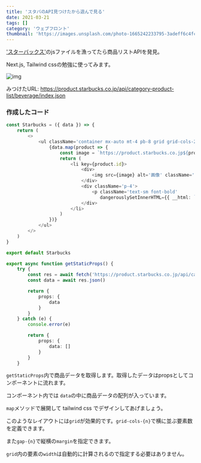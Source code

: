 ```yaml
---
title: 'スタバのAPI見つけたから遊んで見る'
date: 2021-03-21
tags: []
category: 'ウェブフロント'
thumbnail: 'https://images.unsplash.com/photo-1665242233795-3adeff6c4fc9?crop=entropy&cs=tinysrgb&fit=max&fm=jpg&ixid=MnwzNzQ1NzR8MHwxfHJhbmRvbXx8fHx8fHx8fDE2NjY1MjIwNDg&ixlib=rb-4.0.3&q=80&w=1080'
---
```


['スターバックス'](https://www.starbucks.co.jp)のjsファイルを漁ってたら商品リストAPIを発見。

Next.js, Tailwind cssの勉強に使ってみます。

![img](https://i.gyazo.com/dbcc6f01b12984af929d116198f1c3c1.png)

みつけたURL:
https://product.starbucks.co.jp/api/category-product-list/beverage/index.json

### 作成したコード

```typescript
const Starbucks = ({ data }) => {
	return (
		<>
			<ul className='container mx-auto mt-4 pb-8 grid grid-cols-2 md:grid-cols-3 lg:grid-cols-6 gap-2 gap-y-4'>
				{data.map(product => {
					const image = `https://product.starbucks.co.jp${product.image1}`
					return (
						<li key={product.id}>
							<div>
								<img src={image} alt='画像' className='border border-gray' />
							</div>
							<div className='p-4'>
								<p className='text-sm font-bold'
								   dangerouslySetInnerHTML={{ __html: `${product.product_name}` }} />
							</div>
						</li>
					)
				})}
			</ul>
		</>
	)
}

export default Starbucks

export async function getStaticProps() {
	try {
		const res = await fetch('https://product.starbucks.co.jp/api/category-product-list/beverage/index.json')
		const data = await res.json()

		return {
			props: {
				data
			}
		}
	} catch (e) {
		console.error(e)

		return {
			props: {
				data: []
			}
		}
	}
```

`getStaticProps`内で商品データを取得します。取得したデータはpropsとしてコンポーネントに流れます。

コンポーネント内では `data`の中に商品データの配列が入っています。

`map`メソッドで展開して tailwind css でデザインしてあげましょう。

このようなレイアウトには`grid`が効果的です。`grid-cols-{n}`で横に並ぶ要素数を定義できます。

また`gap-{n}`で縦横の`margin`を指定できます。

`grid`内の要素の`width`は自動的に計算されるので指定する必要はありません。
